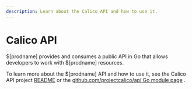 ```yaml
---
description: Learn about the Calico API and how to use it.
---
```


# Calico API

$[prodname] provides and consumes a public API in Go that allows
developers to work with $[prodname] resources.

To learn more about the $[prodname] API and how to use it, see the Calico API project [README](https://github.com/projectcalico/api/blob/master/README.md) or
the [github.com/projectcalico/api Go module page](https://pkg.go.dev/github.com/projectcalico/api)
.

